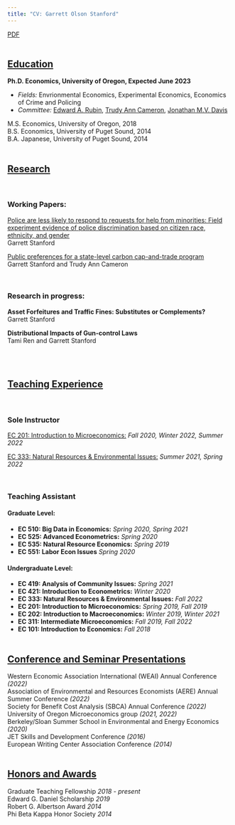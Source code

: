 ```yaml
---
title: "CV: Garrett Olson Stanford"
---
```


[PDF](cv/CV-11-12.pdf)
<br><br>

## <u>Education</u>
**Ph.D. Economics, University of Oregon, Expected June 2023**

- *Fields:* Envrionmental Economics, Experimental Economics, Economics of Crime and Policing
- *Committee:* [Edward A. Rubin](https://edrub.in/), [Trudy Ann Cameron](https://pages.uoregon.edu/cameron/vita/), [Jonathan M.V. Davis](https://sites.google.com/site/jonathanmvdavis/)

M.S. Economics, University of Oregon, 2018
<br> B.S. Economics, University of Puget Sound, 2014
<br> B.A. Japanese, University of Puget Sound, 2014
<br><br>


## <u>Research</u>
<br>

### Working Papers: 

[Police are less likely to respond to requests for help from minorities: Field experiment evidence of police discrimination based on citizen race, ethnicity, and gender](papers/draft_officer_complaint_audit.pdf)
<br> Garrett Stanford
<br>

[Public preferences for a state-level carbon cap-and-trade program](papers/draft_carbon_cap_and_trade.pdf)
<br> Garrett Stanford and Trudy Ann Cameron

<br>

### Research in progress:

**Asset Forfeitures and Traffic Fines: Substitutes or Complements?**
<br> Garrett Stanford

**Distributional Impacts of Gun-control Laws**
<br> Tami Ren and Garrett Stanford

<br><br>

## <u>Teaching Experience</u>
<br>

### Sole Instructor
[EC 201: Introduction to Microeconomics:](teaching/201_syllabus.pdf) _Fall 2020, Winter 2022, Summer 2022_

[EC 333: Natural Resources & Environmental Issues:](teaching/333_syllabus.pdf) _Summer 2021, Spring 2022_

<br>

### Teaching Assistant


#### **Graduate Level:**
- **EC 510: Big Data in Economics:** _Spring 2020, Spring 2021_
- **EC 525: Advanced Econometrics:** _Spring 2020_
- **EC 535: Natural Resource Economics:** _Spring 2019_
- **EC 551: Labor Econ Issues** _Spring 2020_
<br>

#### **Undergraduate Level:**	      
- **EC 419: Analysis of Community Issues:** _Spring 2021_
- **EC 421: Introduction to Econometrics:** _Winter 2020_
- **EC 333: Natural Resources & Environmental Issues:** _Fall 2022_
- **EC 201: Introduction to Microeconomics:** _Spring 2019, Fall 2019_
- **EC 202: Introduction to Macroeconomics:** _Winter 2019, Winter 2021_
- **EC 311: Intermediate Microeconomics:** _Fall 2019, Fall 2022_
- **EC 101: Introduction to Economics:** _Fall 2018_
<br><br>


## <u>Conference and Seminar Presentations</u> 

 Western Economic Association International (WEAI) Annual Conference *(2022)*
<br> Association of Environmental and Resources Economists (AERE) Annual Summer Conference *(2022)*
<br> Society for Benefit Cost Analysis (SBCA) Annual Conference _(2022)_
<br> University of Oregon Microeconomics group _(2021, 2022)_
<br> Berkeley/Sloan Summer School in Environmental and Energy Economics _(2020)_
<br>JET Skills and Development Conference _(2016)_
<br> European Writing Center Association Conference _(2014)_
<br><br>

## <u>Honors and Awards</u> 
Graduate Teaching Fellowship _2018 - present_
<br> Edward G. Daniel Scholarship _2019_
<br> Robert G. Albertson Award _2014_
<br>	Phi Beta Kappa Honor Society _2014_
	
